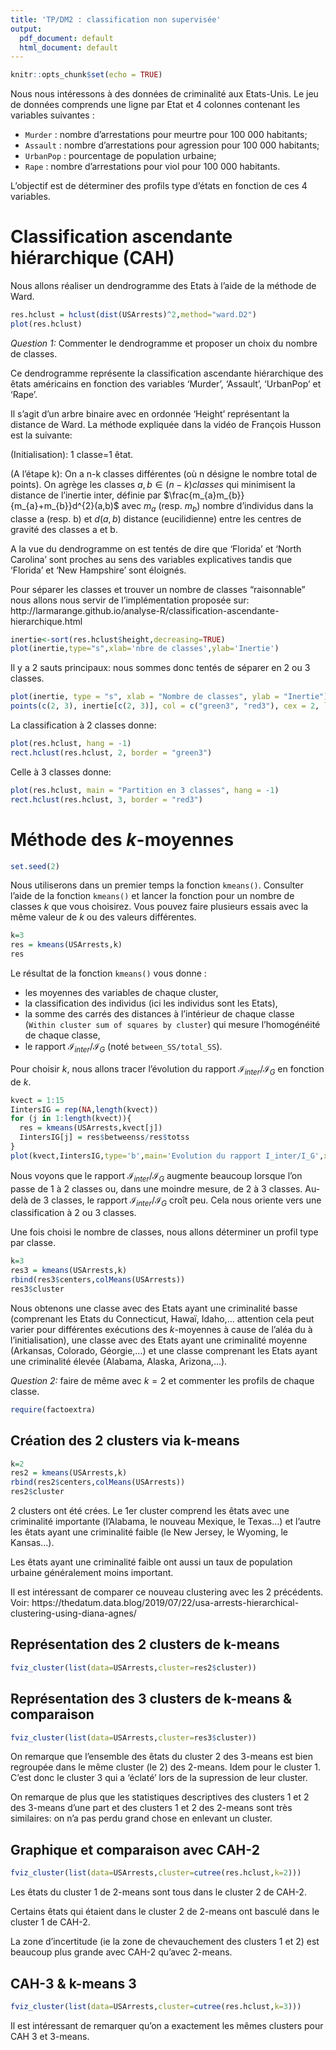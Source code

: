 ---
title: 'TP/DM2 : classification non supervisée'
output:
  pdf_document: default
  html_document: default
---

```{r setup, include=FALSE}
knitr::opts_chunk$set(echo = TRUE)
```

Nous nous intéressons à des données de criminalité aux Etats-Unis. Le jeu de données comprends une ligne par Etat et 4 colonnes contenant les variables suivantes :

  - `Murder` : nombre d'arrestations pour meurtre pour 100 000 habitants;
  - `Assault` : nombre d'arrestations pour agression pour 100 000 habitants;
  - `UrbanPop` : pourcentage de population urbaine;
  - `Rape` : nombre d'arrestations pour viol pour 100 000 habitants.
  
L'objectif est de déterminer des profils type d'états en fonction de ces 4 variables. 

# Classification ascendante hiérarchique (CAH)

Nous allons réaliser un dendrogramme des Etats à l'aide de la méthode de Ward. 

```{r}

res.hclust = hclust(dist(USArrests)^2,method="ward.D2")
plot(res.hclust)
```

*Question 1:* Commenter le dendrogramme et proposer un choix du nombre de classes. 

Ce dendrogramme représente la classification ascendante hiérarchique des êtats américains en fonction des variables 'Murder', 'Assault', 'UrbanPop' et 'Rape'.

Il s'agit d'un arbre binaire avec en ordonnée 'Height' représentant la distance de Ward.
La méthode expliquée dans la vidéo de François Husson est la suivante:

(Initialisation): 1 classe=1 êtat.

(A l'étape k): On a n-k classes différentes (où n désigne le nombre total de points).
On agrège les classes $a,b \in (n-k) classes$ qui minimisent la distance de l'inertie inter, définie par $\frac{m_{a}m_{b}}{m_{a}+m_{b}}d^{2}(a,b)$ avec $m_{a}$ (resp. $m_{b}$) nombre d'individus dans la classe a (resp. b) et $d(a,b)$ distance (eucilidienne) entre les centres de gravité des classes a et b.

A la vue du dendrogramme on est tentés de dire que 'Florida' et 'North Carolina' sont proches au sens des variables explicatives tandis que 'Florida' et 'New Hampshire' sont éloignés.

Pour séparer les classes et trouver un nombre de classes "raisonnable" nous allons nous servir de l'implémentation proposée sur: http://larmarange.github.io/analyse-R/classification-ascendante-hierarchique.html

```{r}
inertie<-sort(res.hclust$height,decreasing=TRUE)
plot(inertie,type="s",xlab='nbre de classes',ylab='Inertie')
```

Il y a 2 sauts principaux: nous sommes donc tentés de séparer en 2 ou 3 classes.

```{r}
plot(inertie, type = "s", xlab = "Nombre de classes", ylab = "Inertie")
points(c(2, 3), inertie[c(2, 3)], col = c("green3", "red3"), cex = 2, lwd = 3)
```

La classification à 2 classes donne:

```{r}
plot(res.hclust, hang = -1)
rect.hclust(res.hclust, 2, border = "green3")
```

Celle à 3 classes donne:

```{r}
plot(res.hclust, main = "Partition en 3 classes", hang = -1)
rect.hclust(res.hclust, 3, border = "red3")
```

# Méthode des $k$-moyennes

```{r}
set.seed(2)
```


Nous utiliserons dans un premier temps la fonction `kmeans()`. Consulter l'aide de la fonction `kmeans()` et lancer la fonction pour un nombre de classes $k$ que vous choisirez. Vous pouvez faire plusieurs essais avec la même valeur de $k$ ou des valeurs différentes.  

```{r,include=FALSE}
k=3
res = kmeans(USArrests,k)
res
```

Le résultat de la fonction `kmeans()` vous donne :

  - les moyennes des variables de chaque cluster,
  - la classification des individus (ici les individus sont les Etats),
  - la somme des carrés des distances à l'intérieur de chaque classe (`Within cluster sum of squares by cluster`) qui mesure l'homogénéité de chaque classe,
  - le rapport $\mathcal I_{inter}/\mathcal I_G$ (noté `between_SS/total_SS`). 
  
Pour choisir $k$, nous allons tracer l'évolution du rapport $\mathcal I_{inter}/\mathcal I_G$ en fonction de $k$. 

```{r}
kvect = 1:15
IintersIG = rep(NA,length(kvect))
for (j in 1:length(kvect)){
  res = kmeans(USArrests,kvect[j])
  IintersIG[j] = res$betweenss/res$totss
}
plot(kvect,IintersIG,type='b',main='Evolution du rapport I_inter/I_G',xlab='k')
```

Nous voyons que le rapport $\mathcal I_{inter}/\mathcal I_G$ augmente beaucoup lorsque l'on passe de 1 à 2 classes ou, dans une moindre mesure, de 2 à 3 classes. Au-delà de 3 classes, le rapport $\mathcal I_{inter}/\mathcal I_G$ croît peu. Cela nous oriente vers une classification à 2 ou 3 classes. 

Une fois choisi le nombre de classes, nous allons déterminer un profil type par classe. 

```{r}
k=3
res3 = kmeans(USArrests,k)
rbind(res3$centers,colMeans(USArrests))
res3$cluster
```

Nous obtenons une classe avec des Etats ayant une criminalité basse (comprenant les Etats du Connecticut, Hawaï, Idaho,... attention cela peut varier pour différentes exécutions des $k$-moyennes à cause de l'aléa du à l'initialisation), une classe avec des Etats ayant une criminalité moyenne (Arkansas, Colorado, Géorgie,...) et une classe comprenant les Etats ayant une criminalité élevée (Alabama, Alaska, Arizona,...). 

*Question 2:* faire de même avec $k=2$ et commenter les profils de chaque classe.

```{r}
require(factoextra)
```

## Création des 2 clusters via k-means

```{r}
k=2
res2 = kmeans(USArrests,k)
rbind(res2$centers,colMeans(USArrests))
res2$cluster
```

2 clusters ont été crées. Le 1er cluster comprend les êtats avec une criminalité importante (l'Alabama, le nouveau Mexique, le Texas...) et l'autre les êtats ayant une criminalité faible (le New Jersey, le Wyoming, le Kansas...).

Les êtats ayant une criminalité faible ont aussi un taux de population urbaine généralement moins important.

Il est intéressant de comparer ce nouveau clustering avec les 2 précédents. Voir: https://thedatum.data.blog/2019/07/22/usa-arrests-hierarchical-clustering-using-diana-agnes/


## Représentation des 2 clusters de k-means

```{r}
fviz_cluster(list(data=USArrests,cluster=res2$cluster))
```

## Représentation des 3 clusters de k-means & comparaison

```{r}
fviz_cluster(list(data=USArrests,cluster=res3$cluster))
```

On remarque que l'ensemble des êtats du cluster 2 des 3-means est bien regroupée dans le même cluster (le 2) des 2-means. Idem pour le cluster 1. C'est donc le cluster 3 qui a 'éclaté' lors de la supression de leur cluster.

On remarque de plus que les statistiques descriptives des clusters 1 et 2 des 3-means d'une part et des clusters 1 et 2 des 2-means sont très similaires: on n'a pas perdu grand chose en enlevant un cluster.

## Graphique et comparaison avec CAH-2

```{r}
fviz_cluster(list(data=USArrests,cluster=cutree(res.hclust,k=2)))
```

Les êtats du cluster 1 de 2-means sont tous dans le cluster 2 de CAH-2.

Certains êtats qui étaient dans le cluster 2 de 2-means ont basculé dans le cluster 1 de CAH-2.

La zone d'incertitude (ie la zone de chevauchement des clusters 1 et 2) est beaucoup plus grande avec CAH-2 qu'avec 2-means.

## CAH-3 & k-means 3

```{r}
fviz_cluster(list(data=USArrests,cluster=cutree(res.hclust,k=3)))
```
Il est intéressant de remarquer qu'on a exactement les mêmes clusters pour CAH 3 et 3-means.

